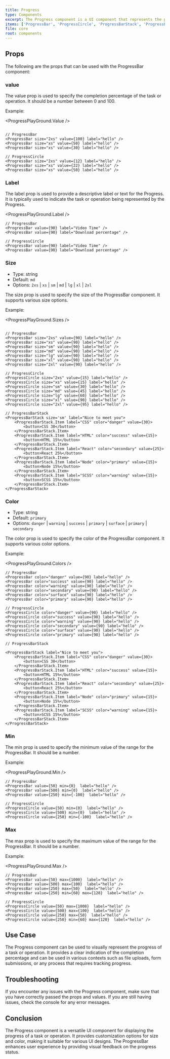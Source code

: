 ```yaml
---
title: Progress
type: Components
excerpt: The Progress component is a UI component that represents the progress of a task or operation. It visually displays the completion percentage and can be customized with different sizes and colors.
items: ['ProgressBar', 'ProgressCircle', 'ProgressBarStack', 'ProgressBarStack.Item']
file: core
root: components
---
```


## Props

The following are the props that can be used with the ProgressBar component:

### value

The value prop is used to specify the completion percentage of the task or operation. It should be a number between 0 and 100.

Example:

<ProgressPlayGround.Value />

```tsx

// ProgressBar
<ProgressBar size="2xs" value={100} label="hello" />
<ProgressBar size="xs" value={50} label="hello" />
<ProgressBar size="xs" value={30} label="hello" />

// ProgressCircle
<ProgressBar size="2xs" value={12} label="hello" />
<ProgressBar size="xs" value={22} label="hello" />
<ProgressBar size="xs" value={50} label="hello" />
```

### Label

The label prop is used to provide a descriptive label or text for the Progress. It is typically used to indicate the task or operation being represented by the Progress.

<ProgressPlayGround.Label />

```tsx
// ProgressBar
<ProgressBar value={90} label="Video Time" />
<ProgressBar value={90} label="Download percentage" />

// ProgressCircle
<ProgressBar value={90} label="Video Time" />
<ProgressBar value={90} label="Download percentage" />
```

### Size

- Type: string
- Default: `md`
- Options: `2xs` | `xs` | `sm` | `md` | `lg` | `xl` | `2xl`

The size prop is used to specify the size of the ProgressBar component. It supports various size options.

Example:

<ProgressPlayGround.Sizes />

```tsx

// ProgressBar
<ProgressBar size="2xs" value={90} label="hello" />
<ProgressBar size="xs" value={90} label="hello" />
<ProgressBar size="sm" value={90} label="hello" />
<ProgressBar size="md" value={90} label="hello" />
<ProgressBar size="lg" value={90} label="hello" />
<ProgressBar size="xl" value={90} label="hello" />
<ProgressBar size="2xl" value={90} label="hello" />

// ProgressCircle
<ProgressCircle size="2xs" value={15} label="hello" />
<ProgressCircle size="xs" value={15} label="hello" />
<ProgressCircle size="sm" value={30} label="hello" />
<ProgressCircle size="md" value={45} label="hello" />
<ProgressCircle size="lg" value={60} label="hello" />
<ProgressCircle size="xl" value={90} label="hello" />
<ProgressCircle size="2xl" value={95} label="hello" />

// ProgressBarStack
<ProgressBarStack size='sm' label="Nice to meet you">
    <ProgressBarStack.Item label="CSS" color="danger" value={30}>
        <button>CSS 30</button>
    </ProgressBarStack.Item>
    <ProgressBarStack.Item label="HTML" color="success" value={15}>
        <button>HTML 15%</button>
    </ProgressBarStack.Item>
    <ProgressBarStack.Item label="React" color="secondary" value={25}>
        <button>React 25%</button>
    </ProgressBarStack.Item>
    <ProgressBarStack.Item label="Node" color="primary" value={15}>
        <button>Node 15%</button>
    </ProgressBarStack.Item>
    <ProgressBarStack.Item label="SCSS" color="warning" value={15}>
        <button>SCSS 15%</button>
    </ProgressBarStack.Item>
</ProgressBarStack>
```

### Color

- Type: string
- Default: `primary`
- Options: `danger` | `warning` | `success` | `primary` | `surface` | `primary` | `secondary`

The color prop is used to specify the color of the ProgressBar component. It supports various color options.

Example:

<ProgressPlayGround.Colors />

```tsx
// ProgressBar
<ProgressBar color="danger" value={90} label="hello" />
<ProgressBar color="success" value={90} label="hello" />
<ProgressBar color="warning" value={90} label="hello" />
<ProgressBar color="secondary" value={90} label="hello" />
<ProgressBar color="surface" value={90} label="hello" />
<ProgressBar color="primary" value={90} label="hello" />

// ProgressCircle
<ProgressCircle color="danger" value={90} label="hello" />
<ProgressCircle color="success" value={90} label="hello" />
<ProgressCircle color="warning" value={90} label="hello" />
<ProgressCircle color="secondary" value={90} label="hello" />
<ProgressCircle color="surface" value={90} label="hello" />
<ProgressCircle color="primary" value={90} label="hello" />

// ProgressBarStack

<ProgressBarStack label="Nice to meet you">
    <ProgressBarStack.Item label="CSS" color="danger" value={30}>
        <button>CSS 30</button>
    </ProgressBarStack.Item>
    <ProgressBarStack.Item label="HTML" color="success" value={15}>
        <button>HTML 15%</button>
    </ProgressBarStack.Item>
    <ProgressBarStack.Item label="React" color="secondary" value={25}>
        <button>React 25%</button>
    </ProgressBarStack.Item>
    <ProgressBarStack.Item label="Node" color="primary" value={15}>
        <button>Node 15%</button>
    </ProgressBarStack.Item>
    <ProgressBarStack.Item label="SCSS" color="warning" value={15}>
        <button>SCSS 15%</button>
    </ProgressBarStack.Item>
</ProgressBarStack>

```

### Min

The min prop is used to specify the minimum value of the range for the ProgressBar. It should be a number.

Example:

<ProgressPlayGround.Min />

```tsx
// ProgressBar
<ProgressBar value={50} min={0}  label="hello" />
<ProgressBar value={500} min={0}  label="hello" />
<ProgressBar value={250} min={-100}  label="hello" />

// ProgressCircle
<ProgressCircle value={50} min={0}  label="hello" />
<ProgressCircle value={500} min={0}  label="hello" />
<ProgressCircle value={250} min={-100}  label="hello" />
```

### Max

The max prop is used to specify the maximum value of the range for the ProgressBar. It should be a number.

Example:

<ProgressPlayGround.Max />

```tsx
// ProgressBar
<ProgressBar value={50} max={1000}  label="hello" />
<ProgressBar value={500} max={100}  label="hello" />
<ProgressBar value={250} max={50}  label="hello" />
<ProgressBar value={250} min={60} max={120}  label="hello" />

// ProgressCircle
<ProgressCircle value={50} max={1000}  label="hello" />
<ProgressCircle value={500} max={100}  label="hello" />
<ProgressCircle value={250} max={50}  label="hello" />
<ProgressCircle value={250} min={60} max={120}  label="hello" />
```

## Use Case

The Progress component can be used to visually represent the progress of a task or operation. It provides a clear indication of the completion percentage and can be used in various contexts such as file uploads, form submissions, or any process that requires tracking progress.

## Troubleshooting

If you encounter any issues with the Progress component, make sure that you have correctly passed the props and values. If you are still having issues, check the console for any error messages.

## Conclusion

The Progress component is a versatile UI component for displaying the progress of a task or operation. It provides customization options for size and color, making it suitable for various UI designs. The ProgressBar enhances user experience by providing visual feedback on the progress status.
